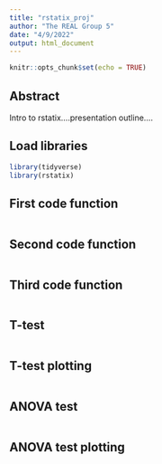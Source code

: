 ```yaml
---
title: "rstatix_proj"
author: "The REAL Group 5"
date: "4/9/2022"
output: html_document
---
```


```r
knitr::opts_chunk$set(echo = TRUE)
```

## Abstract

Intro to rstatix....presentation outline....


## Load libraries
```r
library(tidyverse)
library(rstatix)
```

## First code function

```r

```

## Second code function

```r

```

## Third code function

```r

```

## T-test

```r

```

## T-test plotting

```r

```

## ANOVA test

```r

```

## ANOVA test plotting

```r

```